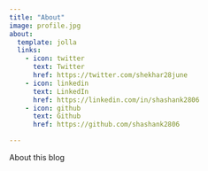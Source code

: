 ```yaml
---
title: "About"
image: profile.jpg
about:
  template: jolla
  links:
    - icon: twitter
      text: Twitter
      href: https://twitter.com/shekhar28june
    - icon: linkedin
      text: LinkedIn
      href: https://linkedin.com/in/shashank2806
    - icon: github
      text: Github
      href: https://github.com/shashank2806

---
```


About this blog

